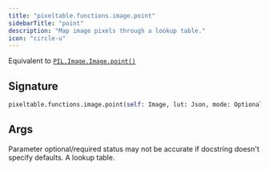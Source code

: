 ```yaml
---
title: "pixeltable.functions.image.point"
sidebarTitle: "point"
description: "Map image pixels through a lookup table."
icon: "circle-u"
---
```

Equivalent to [`PIL.Image.Image.point()`](https://pillow.readthedocs.io/en/stable/reference/Image.html#PIL.Image.Image.point)


## Signature

```python
pixeltable.functions.image.point(self: Image, lut: Json, mode: Optional[String]) -> Image
```

## Args

<Note>
Parameter optional/required status may not be accurate if docstring doesn't specify defaults.
</Note>

<ParamField path="lut" type="Json" required>
  A lookup table.


</ParamField>

